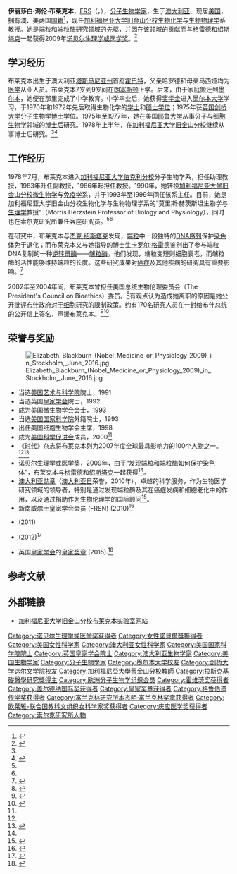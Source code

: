 {{noteTA
|T=zh-hans:伊丽莎白·布莱克本; zh-hant:伊莉莎白·布雷克本;
|1=zh-hans:布莱克本; zh-hant:布雷克本;
|2=zh-hans:卡罗尔·格雷德; zh-hant:卡蘿·格萊德;
}}
{{Infobox_Scientist
| name              = 伊丽莎白·布莱克本[[File:Nobel_prize_medal.svg|25px]]<br /><small>Elizabeth Blackburn</small>
| image             = Elizabeth_Blackburn_CHF_Heritage_Day_2012_Rush_001.JPG
| image_width       = 
| caption           = [[伊丽莎白·布莱克本|伊丽莎白·布莱克本]]于2012年被授予美国化学家协会金牌
| birth_date        = {{birth date and age|1948|11|26}}
| birth_place       = [[澳大利亚|澳大利亚]][[霍巴特|霍巴特]]
| death_date        = 
| death_place       = 
| residence         = {{USA}}[[旧金山|旧金山]]
| nationality       = {{AUS}}/{{USA}}
| field             = [[生物学|生物学]]
| known_for         = [[端粒|端粒]]和[[端粒酶|端粒酶]]的研究
| work_institution  = [[耶鲁大学|耶鲁大学]]<br />[[加利福尼亚大学伯克利分校|加利福尼亚大学伯克利分校]]<br />[[加利福尼亚大学旧金山分校|加利福尼亚大学旧金山分校]]<br />[[索尔克研究所|索尔克研究所]]
| alma_mater        = [[墨尔本大学|墨尔本大学]]（学士及硕士）<br />[[剑桥大学|剑桥大学]]（博士）
| doctoral_advisor  = [[弗雷德里克·桑格|弗雷德里克·桑格(Frederick Sanger)]][[File:Nobel_prize_medal.svg|20px]]
| doctoral_students = [[卡罗尔·格雷德|卡罗尔·格雷德]]
| prizes            = [[诺贝尔生理学或医学奖|诺贝尔生理学或医学奖]]（2009年）
| religion          = 
| footnotes         = 
| URL               = 
}}
'''伊丽莎白·海伦·布莱克本'''，[[皇家学会院士|FRS]]（{{lang-en|Elizabeth Helen Blackburn}}，{{bd|1948年|11月26日|catIdx=Blackburn, Elizabeth }}），[[分子生物学|分子生物学家]]，生于[[澳大利亚|澳大利亚]]、现居[[美国|美国]]，拥有澳、美两国[[国籍|国籍]]<ref name="cv">{{cite web |url=http://biochemistry.ucsf.edu/labs/blackburn/PDFs/elizabethblackburn_cv_2009.pdf |title=CURRICULUM VITAE for ELIZABETH HELEN BLACKBURN, PH. D. |publisher=[[加利福尼亚大学旧金山分校|加利福尼亚大学旧金山分校]]布莱克本实验室 |date=2009年5月12日 |accessdate=2009年10月5日 |language=en |format=PDF |deadurl=yes |archiveurl=https://web.archive.org/web/20091014032036/http://biochemistry.ucsf.edu/labs/blackburn/PDFs/elizabethblackburn_cv_2009.pdf |archivedate=2009年10月14日 }}</ref>，现任[[加利福尼亚大学旧金山分校|加利福尼亚大学旧金山分校]][[生物化学|生物化学]]与[[生物物理学|生物物理学]]系[[教授|教授]]。她是[[端粒|端粒]]和[[端粒酶|端粒酶]]研究领域的先驱，并因在该领域的贡献而与[[卡罗尔·格雷德|格雷德]]和[[杰克·绍斯塔克|绍斯塔克]]一起获得2009年[[诺贝尔生理学或医学奖|诺贝尔生理学或医学奖]]。<ref name="nobel_2009">{{cite web |url=http://nobelprize.org/nobel_prizes/medicine/laureates/2009/ |title=The Nobel Prize in Physiology or Medicine 2009 |publisher=[[诺贝尔基金会|诺贝尔基金会]] |date= |accessdate=2009年10月5日 |language=en |archive-date=2015年5月12日 |archive-url=https://web.archive.org/web/20150512072534/http://www.nobelprize.org/nobel_prizes/medicine/laureates/2009/ |dead-url=no }}</ref>

== 学习经历 ==
布莱克本出生于澳大利亚[[塔斯马尼亚州|塔斯马尼亚州]]首府[[霍巴特|霍巴特]]，父亲哈罗德和母亲马西娅均为[[医学|医学]]从业人员。布莱克本7岁到9岁间在[[朗塞斯顿_(塔斯马尼亚州)|朗塞斯顿]]上学。后来，由于家庭搬迁到[[墨尔本|墨尔本]]，她便在那里完成了中学教育。中学毕业后，她获得[[奖学金|奖学金]]进入[[墨尔本大学|墨尔本大学]]学习，于1970年和1972年先后取得生物化学的[[学士|学士]]和[[硕士|硕士]][[学位|学位]]；1975年获[[英国|英国]][[剑桥大学|剑桥大学]]分子生物学[[博士|博士]]学位。1975年至1977年，她在美国[[耶鲁大学|耶鲁大学]]从事分子与[[细胞生物学|细胞生物学]]领域的[[博士后|博士后]]研究。1978年上半年，在[[加利福尼亚大学旧金山分校|加利福尼亚大学旧金山分校]]继续从事博士后研究。<ref name="cv"/><ref name="bio">{{cite web |url=http://biochemistry.ucsf.edu/labs/blackburn/index.php?option=com_content&view=article&id=1&Itemid=3 |title=Dr. Elizabeth Blackburn |publisher=[[加利福尼亚大学旧金山分校|加利福尼亚大学旧金山分校]]布莱克本实验室 |date= |accessdate=2009年10月5日 |language=en |archive-date=2015年3月22日 |archive-url=https://web.archive.org/web/20150322144415/http://biochemistry.ucsf.edu/labs/blackburn/index.php?option=com_content&view=article&id=1&Itemid=3 |dead-url=no }}</ref>

== 工作经历 ==
1978年7月，布莱克本进入[[加利福尼亚大学伯克利分校|加利福尼亚大学伯克利分校]]分子生物学系，担任助理教授，1983年升任副教授，1986年起担任教授。1990年，她转投[[加利福尼亚大学旧金山分校|加利福尼亚大学旧金山分校]][[微生物学|微生物学]]与[[免疫学|免疫学]]系，并于1993年至1999年间任该系主任。目前，她是加利福尼亚大学旧金山分校生物化学与生物物理学系的“莫里斯·赫茨斯坦生物学与[[生理学|生理学]]教授”（Morris Herzstein Professor of Biology and Physiology），同时也在[[索尔克研究所|索尔克研究所]]兼任客座研究员。<ref name="cv"/><ref name="bio"/>

在研究中，布莱克本与[[杰克·绍斯塔克|杰克·绍斯塔克]]发现，[[端粒|端粒]]中一段独特的[[DNA序列|DNA序列]]保护[[染色体|染色体]]免于退化；而布莱克本又与她指导的博士生[[卡罗尔·格雷德|卡罗尔·格雷德]]鉴别出了参与端粒DNA复制的一种[[逆转录酶|逆转录酶]]——[[端粒酶|端粒酶]]。他们发现，端粒变短则细胞衰老，而端粒酶的活性能够维持端粒的长度。这些研究成果对[[癌症|癌症]]及其他疾病的研究具有重要影响。<ref name="sfbt">{{cite web |url=http://sanfrancisco.bizjournals.com/sanfrancisco/stories/2009/10/05/daily1.html |title=UCSF's Elizabeth Blackburn wins Nobel Prize |first=Ron |last=Leuty |publisher=San Francisco Business Times |date=2009年10月5日 |accessdate=2009年10月5日 |language=en |archive-date=2009年10月10日 |archive-url=https://web.archive.org/web/20091010025303/http://sanfrancisco.bizjournals.com/sanfrancisco/stories/2009/10/05/daily1.html |dead-url=no }}</ref>

2002年至2004年间，布莱克本曾担任美国总统生物伦理委员会（The President's Council on Bioethics）委员。<ref>{{cite web |url=http://www.bioethics.gov/about/blackburn.html |title=Elizabeth Blackburn, Ph.D.: Council Member |publisher=The President's Council on Bioethics |date= |accessdate=2009年10月5日 |language=en |deadurl=yes |archiveurl=https://archive.is/20020613080942/http://www.bioethics.gov/about/blackburn.html |archivedate=2002年6月13日 }}</ref>有观点认为造成她离职的原因是她公开批评[[乔治·沃克·布什|布什]]政府对[[干细胞|干细胞]]研究的限制政策。约有170名研究人员在一封给布什总统的公开信上签名，声援布莱克本。<ref>{{cite web |url=http://www.usatoday.com/news/science/2004-03-19-fired-bioethicist_x.htm |title=Scientists rally around stem cell advocate fired by Bush |publisher=[[今日美国|今日美国]] |date=2004年3月19日 |accessdate=2009年10月5日 |language=en |archive-date=2011年6月28日 |archive-url=https://web.archive.org/web/20110628213900/http://www.usatoday.com/news/science/2004-03-19-fired-bioethicist_x.htm |dead-url=no }}</ref><ref name="Catherine">{{cite book |first=Catherine |last=Brady |title=Elizabeth Blackburn and the Story of Telomeres: Deciphering the Ends of DNA |publisher=MIT Press |isbn=978-0-262-02622-2 |language=en |date=2007年11月}}</ref>

== 荣誉与奖励 ==
[[File:Elizabeth_Blackburn_(Nobel_Medicine_or_Physiology_2009)_in_Stockholm,_June_2016.jpg|thumb]]
*当选[[美国艺术与科学院|美国艺术与科学院]]院士，1991
*当选英国[[皇家学会|皇家学会]]院士，1992
*成为[[美国微生物学会|美国微生物学会]]会士，1993
*当选[[美国国家科学院|美国国家科学院]]外籍院士，1993
*出任美国细胞生物学会主席，1998
*成为[[美国科学促进会|美国科学促进会]]成员，2000<ref name="bio"/>
* 《[[时代_(杂志)|时代]]》杂志将布莱克本列为2007年度全球最具影响力的100个人物之一。<ref name="Catherine"/><ref>{{cite web |url=http://www.time.com/time/specials/2007/time100/article/0,28804,1595326_1595329_1616029,00.html |title=Elizabeth Blackburn |first=Alice |last=Park |publisher=[[时代_(杂志)|TIME]] |date=2007年 |accessdate=2009年10月5日 |language=en |archive-date=2008年5月27日 |archive-url=https://web.archive.org/web/20080527105754/http://www.time.com/time/specials/2007/time100/article/0,28804,1595326_1595329_1616029,00.html |dead-url=no }}</ref>
* 诺贝尔生理学或医学奖，2009年，由于“发现端粒和端粒酶如何保护染色体”，布莱克本与[[卡罗尔·格雷德|格雷德]]和[[杰克·绍斯塔克|绍斯塔克]]一起获得<ref name="nobel_2009"/>。
* [[澳大利亚勋章|澳大利亚勋章]]（[[澳大利亚日|澳大利亚日]]荣誉，2010年），卓越的科学服务，作为生物医学研究领域的领导者，特别是通过发现端粒酶及其在癌症发病和细胞老化中的作用，以及通过捐助作为生物伦理学的国际顾问<ref>{{cite web |url=http://www.itsanhonour.gov.au/honours/honour_roll/search.cfm?aus_award_id=1141681&search_type=simple&showInd=true |title=It's an Honour |publisher=Itsanhonour.gov.au |date=26 January 2010 |accessdate=2011-09-28 |archive-url=https://web.archive.org/web/20110915115320/http://www.itsanhonour.gov.au/honours/honour_roll/search.cfm?aus_award_id=1141681&search_type=simple&showInd=true |archive-date=2011-09-15 |dead-url=yes }}</ref>。
* [[新南威尔士皇家学会|新南威尔士皇家学会]]会员 (FRSN) (2010)<ref>{{cite web|title=Fellows of RSNSW|url=http://royalsoc.org.au/society/fellows.htm|publisher=RSNSW|accessdate=25 June 2012|archive-date=2012-03-20|archive-url=https://web.archive.org/web/20120320074313/http://royalsoc.org.au/society/fellows.htm|dead-url=no}}</ref>
* {{le|加利福尼亚州名人堂|California Hall of Fame}} (2011)
* {{le|美国化学家协会金牌|American Institute of Chemists Gold Medal}}(2012)<ref name=Blackburn>{{cite web|title=American Institute of Chemists Gold Medal|url=https://www.sciencehistory.org/american-institute-of-chemists-gold-medal|publisher=[[Science_History_Institute|Science History Institute]]|date=March 22, 2018|accessdate=2018-04-14|archive-date=2018-02-02|archive-url=https://web.archive.org/web/20180202071752/https://www.sciencehistory.org/american-institute-of-chemists-gold-medal|dead-url=yes}}</ref> 
* 英国[[皇家学会|皇家学会]]的[[皇家奖章|皇家奖章]] (2015).<ref>{{cite web|url=https://royalsociety.org/awards/royal-medal/|title=Royal Medal|publisher=[[Royal_Society|Royal Society]]|accessdate=20 July 2015|archive-date=2015-07-14|archive-url=https://web.archive.org/web/20150714110659/https://royalsociety.org/awards/royal-medal/|dead-url=no}}</ref>

== 参考文献 ==
{{reflist|2}}

== 外部链接 ==
{{Commonscat|Elizabeth Blackburn}}
* {{En icon}}[http://biochemistry.ucsf.edu/labs/blackburn/index.php 加利福尼亚大学旧金山分校布莱克本实验室网站] {{Wayback|url=http://biochemistry.ucsf.edu/labs/blackburn/index.php |date=20150311090237 }}

{{诺贝尔生理学或医学奖获得者 (2001年－2025年)}}
{{2009年诺贝尔奖获得者}}
{{皇家奖章获得者}}
{{格鲁伯遗传学奖获得者}}
{{加拿大盖尔德纳国际奖获得者}}
{{路易莎·格罗斯·霍维茨奖获得者}}
{{阿尔伯特·拉斯克基础医学研究奖获得者}}
{{欧莱雅-联合国教科文组织女科学家奖获得者}}
{{富兰克林研究所本杰明·富兰克林奖章获得者}}

{{Authority control}}
{{DEFAULTSORT:Blackburn, Elizabeth}}
[[Category:诺贝尔生理学或医学奖获得者|Category:诺贝尔生理学或医学奖获得者]]
[[Category:女性諾貝爾獎獲得者|Category:女性諾貝爾獎獲得者]]
[[Category:美国女性科学家|Category:美国女性科学家]]
[[Category:澳大利亚女性科学家|Category:澳大利亚女性科学家]]
[[Category:美国国家科学院院士|Category:美国国家科学院院士]]
[[Category:英国皇家学会院士|Category:英国皇家学会院士]]
[[Category:澳大利亚生物学家|Category:澳大利亚生物学家]]
[[Category:美国生物学家|Category:美国生物学家]]
[[Category:分子生物學家|Category:分子生物學家]]
[[Category:墨尔本大学校友|Category:墨尔本大学校友]]
[[Category:剑桥大学达尔文学院校友|Category:剑桥大学达尔文学院校友]]
[[Category:加利福尼亞大學舊金山分校教師|Category:加利福尼亞大學舊金山分校教師]]
[[Category:拉斯克基礎醫學研究獎得主|Category:拉斯克基礎醫學研究獎得主]]
[[Category:欧洲分子生物学组织会员|Category:欧洲分子生物学组织会员]]
[[Category:霍维茨奖获得者|Category:霍维茨奖获得者]]
[[Category:盖尔德纳国际奖获得者|Category:盖尔德纳国际奖获得者]]
[[Category:皇家奖章获得者|Category:皇家奖章获得者]]
[[Category:格鲁伯遗传学奖获得者|Category:格鲁伯遗传学奖获得者]]
[[Category:富兰克林研究所本杰明·富兰克林奖章获得者|Category:富兰克林研究所本杰明·富兰克林奖章获得者]]
[[Category:欧莱雅-联合国教科文组织女科学家奖获得者|Category:欧莱雅-联合国教科文组织女科学家奖获得者]]
[[Category:庆应医学奖获得者|Category:庆应医学奖获得者]]
[[Category:索尔克研究所人物|Category:索尔克研究所人物]]